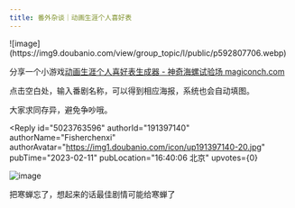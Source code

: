 ```yaml
---
title: 番外杂谈｜动画生涯个人喜好表
---
```



<Forum groupName="动画番剧" groupUrl="https://www.douban.com/group/596353/" archivedAt="2025-05-16T14:47:26.181Z">
  <Post
    id="283006749"
    title="番外杂谈｜动画生涯个人喜好表"
    url="https://www.douban.com/group/topic/283006749/?_spm_id=MjI4NDE5Nzcw"
    pubTime="2023-04-22"
    highlightUserId="191397140"
  >
![image](https://img9.doubanio.com/view/group_topic/l/public/p592807706.webp)

分享一个小游戏[动画生涯个人喜好表生成器 - 神奇海螺试验场
magiconch.com](https://www.douban.com/link2/?url=https%3A%2F%2Flab.magiconch.com%2Fanime-grid%2F&link2key=8cb9c9d33b)

点击空白处，输入番剧名称，可以得到相应海报，系统也会自动填图。

大家求同存异，避免争吵哦。

<Reply
  id="5023763596"
  authorId="191397140"
  authorName="Fisherchenxi"
  authorAvatar="https://img1.doubanio.com/icon/up191397140-20.jpg"
  pubTime="2023-02-11"
  pubLocation="16:40:06 北京"
  upvotes={0}
>
![image](https://img1.doubanio.com/view/richtext/large/public/p494276719.jpg)

把寒蝉忘了，想起来的话最佳剧情可能给寒蝉了
</Reply>
  </Post>
</Forum>
